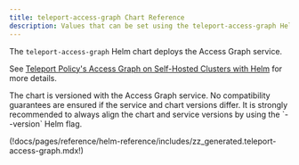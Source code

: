 ```yaml
---
title: teleport-access-graph Chart Reference
description: Values that can be set using the teleport-access-graph Helm chart
---
```


The `teleport-access-graph` Helm chart deploys the Access Graph service.

See [Teleport Policy's Access Graph on Self-Hosted Clusters with Helm](../../access-controls/access-graph/self-hosted-helm.mdx)
for more details.

<Admonition type="warning" title="Version Compatibility">
The chart is versioned with the Access Graph service. No compatibility
guarantees are ensured if the service and chart versions differ.
It is strongly recommended to always align the chart and service versions
by using the `--version` Helm flag.
</Admonition>


(!docs/pages/reference/helm-reference/includes/zz_generated.teleport-access-graph.mdx!)
